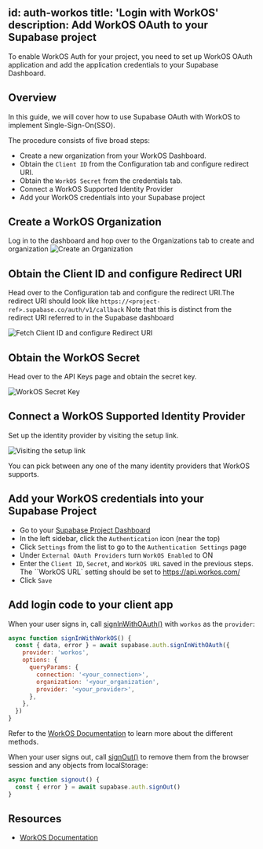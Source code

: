 
id: auth-workos
title: 'Login with WorkOS'
description: Add WorkOS OAuth to your Supabase project
---


To enable WorkOS Auth for your project, you need to set up WorkOS OAuth application and add the application credentials to your Supabase Dashboard.

## Overview

In this guide, we will cover how to use Supabase OAuth with WorkOS to implement Single-Sign-On(SSO).

The procedure consists of five broad steps:

- Create a new organization from your WorkOS Dashboard.
- Obtain the `Client ID` from the Configuration tab and configure redirect URI.
- Obtain the `WorkOS Secret` from the credentials tab.
- Connect a WorkOS Supported Identity Provider
- Add your WorkOS credentials into your Supabase project

## Create a WorkOS Organization

Log in to the dashboard and hop over to the Organizations tab to create and organization
![Create an Organization](/docs/img/guides/auth-workos/workos-create-organization.png)

## Obtain the Client ID and configure Redirect URI

Head over to the Configuration tab and configure the redirect URI.The redirect URI should look like `https://<project-ref>.supabase.co/auth/v1/callback`
Note that this is distinct from the redirect URI referred to in the Supabase dashboard

![Fetch Client ID and configure Redirect URI](/docs/img/guides/auth-workos/workos-clientid-redirect-uri.png)

## Obtain the WorkOS Secret

Head over to the API Keys page and obtain the secret key.

![WorkOS Secret Key](/docs/img/guides/auth-workos/workos-secret-key.png)

## Connect a WorkOS Supported Identity Provider

Set up the identity provider by visiting the setup link.

![Visiting the setup link](/docs/img/guides/auth-workos/workos-setup-identity-provider.png)

You can pick between any one of the many identity providers that WorkOS supports.

## Add your WorkOS credentials into your Supabase Project

- Go to your [Supabase Project Dashboard](https://app.supabase.com)
- In the left sidebar, click the `Authentication` icon (near the top)
- Click `Settings` from the list to go to the `Authentication Settings` page
- Under `External OAuth Providers` turn `WorkOS Enabled` to ON
- Enter the `Client ID`, `Secret`, and `WorkOS URL` saved in the previous steps. The ``WorkOS URL` setting should be set to https://api.workos.com/
- Click `Save`

## Add login code to your client app

When your user signs in, call [signInWithOAuth()](/docs/reference/javascript/auth-signinwithoauth) with `workos` as the `provider`:

```js
async function signInWithWorkOS() {
  const { data, error } = await supabase.auth.signInWithOAuth({
    provider: 'workos',
    options: {
      queryParams: {
        connection: '<your_connection>',
        organization: '<your_organization',
        provider: '<your_provider>',
      },
    },
  })
}
```

Refer to the [WorkOS Documentation](https://workos.com/docs/reference/sso/authorize/) to learn more about the different methods.

When your user signs out, call [signOut()](/docs/reference/javascript/auth-signout) to remove them from the browser session and any objects from localStorage:

```js
async function signout() {
  const { error } = await supabase.auth.signOut()
}
```

## Resources

- [WorkOS Documentation](https://workos.com/docs/sso/guide)
